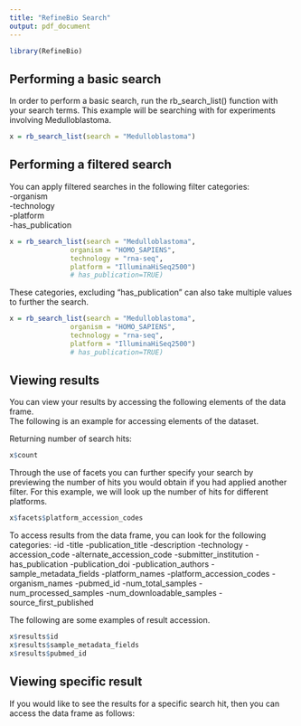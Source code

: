 ```yaml
---
title: "RefineBio Search"
output: pdf_document
---
```


```r
library(RefineBio)
```

## Performing a basic search

In order to perform a basic search, run the rb_search_list() function with your search terms. This example will be searching with for experiments involving Medulloblastoma.

```r
x = rb_search_list(search = "Medulloblastoma")
```

## Performing a filtered search

You can apply filtered searches in the following filter categories:  
    -organism  
    -technology  
    -platform  
    -has_publication

```r
x = rb_search_list(search = "Medulloblastoma",
               organism = "HOMO_SAPIENS",
               technology = "rna-seq",
               platform = "IlluminaHiSeq2500")
               # has_publication=TRUE)
```

These categories, excluding "has_publication" can also take multiple values to further the search.

```r
x = rb_search_list(search = "Medulloblastoma",
               organism = "HOMO_SAPIENS",
               technology = "rna-seq",
               platform = "IlluminaHiSeq2500")
               # has_publication=TRUE)
```

## Viewing results

You can view your results by accessing the following elements of the data frame.  
The following is an example for accessing elements of the dataset.  
 
Returning number of search hits:

```r
x$count
```

Through the use of facets you can further specify your search by previewing the
number of hits you would obtain if you had applied another filter. For this
example, we will look up the number of hits for different platforms.

```r
x$facets$platform_accession_codes
```

To access results from the data frame, you can look for the following categories:
    -id
    -title
    -publication_title
    -description
    -technology
    -accession_code
    -alternate_accession_code
    -submitter_institution
    -has_publication
    -publication_doi
    -publication_authors
    -sample_metadata_fields
    -platform_names
    -platform_accession_codes
    -organism_names
    -pubmed_id
    -num_total_samples
    -num_processed_samples
    -num_downloadable_samples
    -source_first_published
    
The following are some examples of result accession.

```r
x$results$id
x$results$sample_metadata_fields
x$results$pubmed_id
```

## Viewing specific result

If you would like to see the results for a specific search hit, then you can access the data frame as follows:

```r

```

